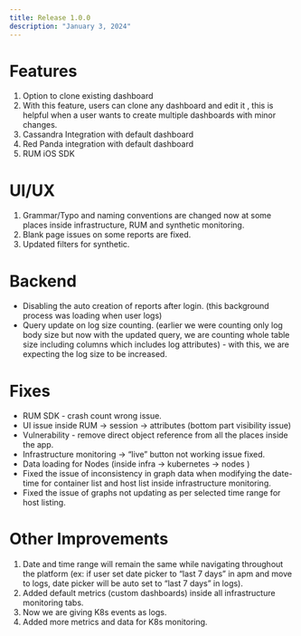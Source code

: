 ```yaml
---
title: Release 1.0.0
description: "January 3, 2024"
---
```


# Features

1. Option to clone existing dashboard 
2. With this feature, users can clone any dashboard and edit it , this is helpful when a user wants to create multiple dashboards with minor changes. 
3. Cassandra Integration with default dashboard 
4. Red Panda integration with default dashboard
5. RUM iOS SDK

# UI/UX
1. Grammar/Typo and naming conventions are changed now at some places inside infrastructure, RUM and synthetic monitoring.
2. Blank page issues on some reports are fixed. 
3. Updated filters for synthetic. 

# Backend

- Disabling the auto creation of reports after login. (this background process was loading when user logs) 
- Query update on log size counting. (earlier we were counting only log body size but now with the updated query, we are counting whole table size including columns which includes log attributes) - with this, we are expecting the log size to be increased. 


# Fixes

- RUM SDK - crash count wrong issue.
- UI issue inside RUM -> session -> attributes (bottom part visibility issue)
- Vulnerability - remove direct object reference from all the places inside the app.
- Infrastructure monitoring -> “live” button not working issue fixed. 
- Data loading for Nodes (inside infra -> kubernetes -> nodes )
- Fixed the issue of inconsistency in graph data when modifying the date-time for container list and host list inside infrastructure monitoring.
- Fixed the issue of graphs not updating as per selected time range for host listing. 

# Other Improvements

1. Date and time range will remain the same while navigating throughout the platform (ex: if user set date picker to “last 7 days” in apm and move to logs, date picker will be auto set to “last 7 days” in logs).  
2. Added default metrics (custom dashboards) inside all infrastructure monitoring tabs.
3. Now we are giving K8s events as logs. 
4. Added more metrics and data for K8s monitoring. 
